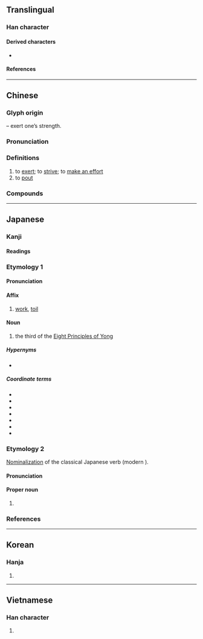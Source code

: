 {{character info/new}}
==Translingual==

===Han character===
{{Han char|rn=19|rad=力|as=05|sn=7|four=47427|canj=VEKS|ids=⿱奴力}}

====Derived characters====
* {{l|mul|[[𠴂]], [[𢭵]]}}

====References====
{{Han ref|kx=0146.280|dkj=02314|dj=0331.010|hdz=10369.040|uh=52AA}}

----

==Chinese==
{{zh-forms}}

===Glyph origin===
{{Han etym}}
{{Han compound|力|t1=strength|奴|ls=psc|c1=s|c2=p}} – exert one’s strength.

===Pronunciation===
{{zh-pron
|m=nǔ
|c=nou5
|h=pfs=nú
|md=
|mn=xm,zz:nó͘/qz,tw:ló͘/qz:lǒ͘
|mn_note=Quanzhou: ló͘ - literary; lǒ͘ - vernacular
|mn-t=no3
|w=
|mc=y
|oc=y
|cat=v
}}

===Definitions===
{{zh-hanzi}}

# to [[exert]]; to [[strive]]; to [[make an effort]]
# to [[pout]]

===Compounds===
{{zh-der|唐努山|努庫阿洛法|努脣脹嘴|努著|努目|努睛突眼|努目撐眉|努克|努納武特|努目訕筋|努牙突嘴|努嘴|努勁兒|努力|努筋拔力|努爾哈赤|努傷|共同努力|發憤努力|撐眉努眼|苫眉努目|金剛努目|瓦努阿圖|努瓦克肖特}}

----

==Japanese==

===Kanji===
{{ja-kanji|grade=4|rs=力05}}

====Readings====
{{ja-readings
|goon=ぬ
|kanon=ど
|kun=つと-む, つと-める
|nanori=つとむ
}}

{{wp|lang=ja}}

===Etymology 1===
{{ja-kanjitab|ど|yomi=o}}
{{der|ja|ltc|努|sort=と'}}

====Pronunciation====
{{ja-pron|yomi=kanon|ど|acc=1|acc_ref=DJR}}

====Affix====
{{ja-pos|affix|ど}}

# [[work]], [[toil]]

====Noun====
{{ja-noun|ど}}

# the third of the [[w:Eight Principles of Yong|Eight Principles of Yong]]

=====Hypernyms=====
* {{ja-r|永字八法|えいじ はっぽう|the [[w:Eight Principles of Yong|Eight Principles of Yong]]}}

=====Coordinate terms=====
* {{ja-r|側|そく|the first of the [[w:Eight Principles of Yong|Eight Principles of Yong]]}}
* {{ja-r|勒|ろく|the second of the [[w:Eight Principles of Yong|Eight Principles of Yong]]}}
* {{ja-r|趯|てき|the fourth of the [[w:Eight Principles of Yong|Eight Principles of Yong]]}}
* {{ja-r|策|さく|the fifth of the [[w:Eight Principles of Yong|Eight Principles of Yong]]}}
* {{ja-r|掠|りゃく|the sixth of the [[w:Eight Principles of Yong|Eight Principles of Yong]]}}
* {{ja-r|啄|たく|the seventh of the [[w:Eight Principles of Yong|Eight Principles of Yong]]}}
* {{ja-r|磔|たく|the eighth of the [[w:Eight Principles of Yong|Eight Principles of Yong]]}}

===Etymology 2===
{{ja-kanjitab|yomi=k|つとむ}}
[[nominalization|Nominalization]] of the classical Japanese verb {{m|ja|努む|tr=tsutomu}} (modern {{m|ja|努める|tr=tsutomeru||to work, to toil}}).

====Pronunciation====
{{ja-pron|yomi=k|つとむ}}

====Proper noun====
{{ja-pos|proper|つとむ}}

# {{given name|lang=ja|sort=つとむ|male}}

===References===
<references/>

----

==Korean==

===Hanja===
{{ko-hanja|hangeul=노|rv=no|mr=no}}

# {{defn|lang=ko|sort=力05}}

----

==Vietnamese==

===Han character===
{{vi-hantu|[[nỗ]]|rs=力05}}

# {{defn|lang=vi|sort=力05}}